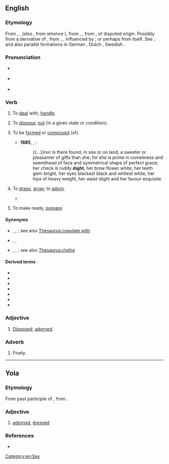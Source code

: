 ==English==

===Etymology===
From {{inh|en|enm|dighten}}, {{m|enm|dihten}}, (also {{m|enm|dyten}}, from whence {{m|en|dite}}), from {{inh|en|ang|dihtan}}, {{m|ang|dihtian||to set in order; dispose; arrange; appoint; direct; compose}}, from {{inh|en|gem-pro|*dihtōną||to compose; invent}}, of disputed origin. Possibly from a derivative of {{inh|en|gem-pro|*dīkaną||to arrange; create; perform}}, from {{inh|en|ine-pro|*dʰeyǵ-}}, {{m|ine-pro|*dʰeyǵʰ-||to knead; shape; mold; build}}, influenced by {{cog|la|dictāre}}; or perhaps from {{etyl|la|en}} {{m|la|dictāre||to dictate}} itself. See {{m|en|dictate}}; and also parallel formations in German {{m|de|dichten}}, Dutch {{m|nl|dichten}}, Swedish {{m|sv|dikta}}.

===Pronunciation===
* {{a|US|UK}} {{IPA|en|/daɪt/}}
* {{a|Canada}} {{IPA|en|[dʌɪt]}}
* {{rhymes|en|aɪt|s=1}}

===Verb===
{{en-verb|dights|dighting|dight|past2=dighted}}

# {{lb|en|obsolete|transitive}} To [[deal]] with, [[handle]].
# {{lb|en|obsolete|transitive}} To [[dispose]], [[put]] (in a given state or condition).
# {{lb|en|archaic|transitive|of facial features}} To be [[form]]ed or [[compose]]d (of).
#* '''1885''', {{w|Richard F. Burton}}, ''{{w|The Book of the Thousand Nights and a Night}}'':
#*: {{...}}nor is there found, in sea or on land, a sweeter or pleasanter of gifts than she; for she is prime in comeliness and seemlihead of face and symmetrical shape of perfect grace; her check is ruddy '''dight''', her brow flower white, her teeth gem-bright, her eyes blackest black and whitest white, her hips of heavy weight, her waist slight and her favour exquisite.
# {{lb|en|archaic|transitive}} To [[dress]], [[array]]; to [[adorn]].
#* {{quote-text|en|year=1645|author=John Milton| title=L'Allegro| passage=Right against the eastern gate, / Where the great sun begins his state, / Robed in flames, and amber light, / The clouds in thousand liveries '''dight'''{{nb...}}.}}
# {{lb|en|archaic|transitive}} To make ready, [[prepare]].

====Synonyms====
* {{sense|to have sexual intercourse}} {{l|en|bed}}, {{l|en|feague}}, {{l|en|lie with}}; see also [[Thesaurus:copulate with]]
* {{sense|to furnish}} {{l|en|apparel}}, {{l|en|fit out}}, {{l|en|kit out}}
* {{sense|to dress, array, adorn}} {{l|en|clothe}}, {{l|en|don}}, {{l|en|put on}}; see also [[Thesaurus:clothe]]

====Derived terms====
* {{l|en|dighter}}
* {{l|en|adight}}
* {{l|en|bedight}}
* {{l|en|benedight}}
* {{l|en|misdight}}
* {{l|en|maledight}}
* {{l|en|overdight}}

===Adjective===
{{en-adj|?}}

# {{lb|en|obsolete}} [[disposed|Disposed]]; [[adorned]].

===Adverb===
{{en-adv|?}}

# {{lb|en|obsolete}} Finely.
#: {{synonyms|en|dightly}}

[[Category:en:Sex]]

----

==Yola==

===Etymology===
From past participle of {{inh|yol|enm|dight}}, from {{m|enm|dighten}}.

===Adjective===
{{head|yol|adjective}}
 
# [[adorned]], [[dressed]]

===References===
* {{R:Poole 1867|page=35}}